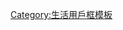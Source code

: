 {{Userbox
  |border-c = #996B1F
  |border-s = 1
  |id-c     = #DCDCDC
  |id-s     = 12
  |id-fc    = #99CCFF
  |info-c   = #FFD700
  |info-s   = 9
  |info-fc  = black
  |id       = [[File:Credit-cards.jpg|60px]]
  |info     = 這個用戶以'''[[信用卡]]'''武裝全身。
}}
<includeonly>[[Category:愛用信用卡的維基人|{{PAGENAME}}]]</includeonly><noinclude>
[[Category:愛用信用卡的維基人| ]]
[[Category:生活用戶框模板]]
</noinclude>